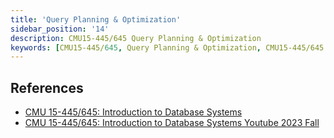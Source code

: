 ```yaml
---
title: 'Query Planning & Optimization'
sidebar_position: '14'
description: CMU15-445/645 Query Planning & Optimization
keywords: [CMU15-445/645, Query Planning & Optimization, CMU15-445/645 筆記]
---
```


<head>
  <title>CMU 15-445/645 筆記 Query Planning & Optimization</title>
</head>

## References

- [CMU 15-445/645: Introduction to Database Systems](https://15445.courses.cs.cmu.edu/fall2023/)
- [CMU 15-445/645: Introduction to Database Systems Youtube 2023 Fall](https://www.youtube.com/watch?v=ePGPVJCyCAk&list=PLSE8ODhjZXjbj8BMuIrRcacnQh20hmY9g&index=16)
